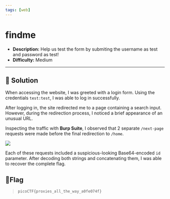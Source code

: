 ---
tags: [web]
---
# findme

- **Description:** Help us test the form by submiting the username as test and password as test!
- **Difficulty:** Medium

---

## 🔎 Solution
When accessing the website, I was greeted with a login form. 
Using the credentials `test:test`, I was able to log in successfully.

After logging in, the site redirected me to a page containing a search input. 
However, during the redirection process, I noticed a brief appearance of an unusual URL.

Inspecting the traffic with **Burp Suite**, I observed that 2 separate `/next-page` requests were made before the final redirection to `/home`.
<div style={{ width: '100%', margin: '0 auto' }}>
  <img src={require("./flag.png").default} style={{ width: '100%', height: 'auto' }} />
</div>

Each of these requests included a suspicious-looking Base64-encoded `id` parameter. 
After decoding both strings and concatenating them, I was able to recover the complete flag.

## 🚩Flag
> `picoCTF{proxies_all_the_way_a0fe074f}`


